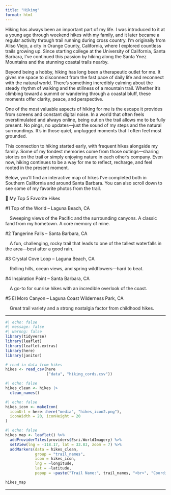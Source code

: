 ```yaml
---
title: "Hiking"
format: html
---
```


Hiking has always been an important part of my life. I was introduced to it at a young age through weekend hikes with my family, and it later became a regular activity through trail running during cross country. I'm originally from Aliso Viejo, a city in Orange County, California, where I explored countless trails growing up. Since starting college at the University of California, Santa Barbara, I’ve continued this passion by hiking along the Santa Ynez Mountains and the stunning coastal trails nearby.

Beyond being a hobby, hiking has long been a therapeutic outlet for me. It gives me space to disconnect from the fast pace of daily life and reconnect with the natural world. There’s something incredibly calming about the steady rhythm of walking and the stillness of a mountain trail. Whether it’s climbing toward a summit or wandering through a coastal bluff, these moments offer clarity, peace, and perspective.

One of the most valuable aspects of hiking for me is the escape it provides from screens and constant digital noise. In a world that often feels overstimulated and always online, being out on the trail allows me to be fully present. No pings, no updates—just the sound of my steps and the natural surroundings. It’s in those quiet, unplugged moments that I often feel most grounded.

This connection to hiking started early, with frequent hikes alongside my family. Some of my fondest memories come from those outings—sharing stories on the trail or simply enjoying nature in each other’s company. Even now, hiking continues to be a way for me to reflect, recharge, and feel rooted in the present moment.

Below, you’ll find an interactive map of hikes I’ve completed both in Southern California and around Santa Barbara. You can also scroll down to see some of my favorite photos from the trail.

🌟 My Top 5 Favorite Hikes

#1 Top of the World – Laguna Beach, CA

 Sweeping views of the Pacific and the surrounding canyons. A classic fand from my hometown. A core memory of mine.

#2 Tangerine Falls – Santa Barbara, CA

 A fun, challenging, rocky trail that leads to one of the tallest waterfalls in the area—best after a good rain.

#3 Crystal Cove Loop – Laguna Beach, CA

 Rolling hills, ocean views, and spring wildflowers—hard to beat.

#4 Inspiration Point – Santa Barbara, CA

 A go-to for sunrise hikes with an incredible overlook of the coast.

#5 El Moro Canyon – Laguna Coast Wilderness Park, CA

 Great trail variety and a strong nostalgia factor from childhood hikes.

------------------------------------------------------------------------

```r
#| echo: false
#| message: false
#| warnng: false
library(tidyverse)
library(leaflet)
library(leaflet.extras)
library(here)
library(janitor)

# read in data from hikes
hikes <- read_csv(here
                  ("data", "hiking_cords.csv"))
```

```r
#| echo: false
hikes_clean <- hikes |> 
  clean_names()
```

```r
#| echo: false
hikes_icon <- makeIcon(
  iconUrl = here::here("media", "hikes_icon2.png"),
  iconWidth = 20, iconHeight = 20
)
```

```r
#| echo: false
hikes_map <- leaflet() %>%
  addProviderTiles(providers$Esri.WorldImagery) %>% 
  setView(lng = -118.17, lat = 33.83, zoom = 7) %>%
  addMarkers(data = hikes_clean,
             group = "trail_names",
             icon = hikes_icon,
             lng = ~longitude,
             lat = ~latitude,
             popup = ~paste("Trail Name:", trail_names, "<br>", "Coordinates (lat/long):", latitude, ",", longitude))

hikes_map

```

------------------------------------------------------------------------
